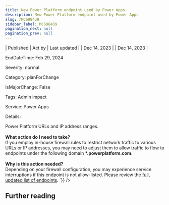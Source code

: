 ```yaml
---
title: New Power Platform endpoint used by Power Apps
description: New Power Platform endpoint used by Power Apps
slug: /MC698439
sidebar_label: MC698439
pagination_next: null
pagination_prev: null
---
```



| Published | Act by | Last updated |
| Dec 14, 2023 |  | Dec 14, 2023 |

EndDateTime: Feb 29, 2024

Severity: normal

Category: planForChange

IsMajorChange: False

Tags: Admin impact

Service: Power Apps

Details: 

<div dangerouslySetInnerHTML={{__html:`
Beginning February 2024, Microsoft Power Apps is introducing a new endpoint for the Power Platform API as a service dependency change in all clouds: *.content.powerplatform.com. The Power Apps end-user experiences will leverage this new endpoint. This change has been reflected in the documentation <a href="https://aka.ms/5866Link1">Power Platform URLs and IP address ranges</a>.<br><br>
<b>What action do I need to take?</b><br>
If you employ in-house firewall rules to restrict network traffic to various URLs or IP addresses, you may need to adjust them to allow traffic to flow to endpoints under the following domain <b>*.powerplatform.com</b>.<br><br><b>Why is this action needed?</b><br>
Depending on your firewall configuration, you may experience service interruptions if this endpoint is not allow-listed. Please review the <a href="https://aka.ms/5866Link2">full, updated list of endpoints</a>.
`}} />

## Further reading
